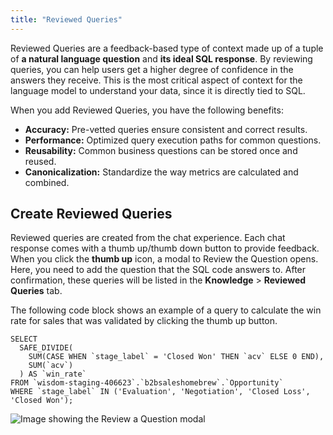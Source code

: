 ```yaml
---
title: "Reviewed Queries"
---
```


Reviewed Queries are a feedback-based type of context made up of a tuple of **a natural language question** and **its ideal SQL response**. By reviewing queries, you can help users get a higher degree of confidence in the answers they receive. This is the most critical aspect of context for the language model to understand your data, since it is directly tied to SQL.

When you add Reviewed Queries, you have the following benefits:

- **Accuracy:** Pre-vetted queries ensure consistent and correct results.
- **Performance:** Optimized query execution paths for common questions.
- **Reusability:** Common business questions can be stored once and reused.
- **Canonicalization:** Standardize the way metrics are calculated and combined.

## Create Reviewed Queries

Reviewed queries are created from the chat experience. Each chat response comes with a thumb up/thumb down button to provide feedback. When you click the **thumb up** icon, a modal to Review the Question opens. Here, you need to add the question that the SQL code answers to. After confirmation, these queries will be listed in the **Knowledge** > **Reviewed Queries** tab.

The following code block shows an example of a query to calculate the win rate for sales that was validated by clicking the thumb up button.

```
SELECT 
  SAFE_DIVIDE(
    SUM(CASE WHEN `stage_label` = 'Closed Won' THEN `acv` ELSE 0 END), 
    SUM(`acv`)
  ) AS `win_rate`
FROM `wisdom-staging-406623`.`b2bsaleshomebrew`.`Opportunity`
WHERE `stage_label` IN ('Evaluation', 'Negotiation', 'Closed Loss', 'Closed Won');
```

![Image showing the Review a Question modal](/images/review-question-v02-em.png)
